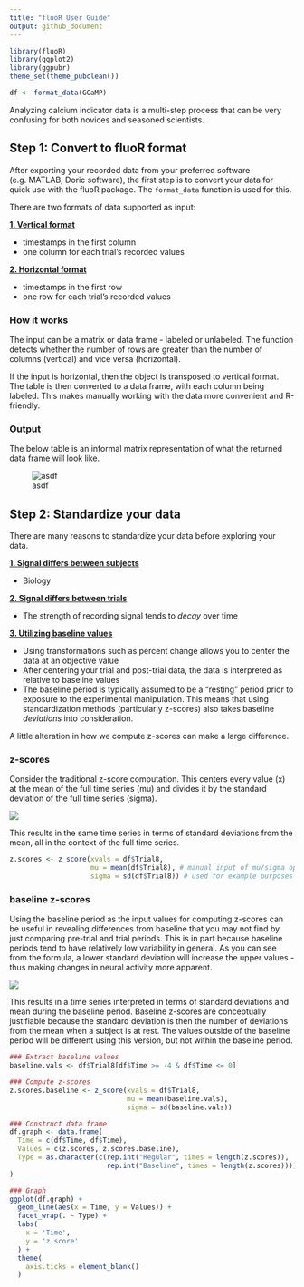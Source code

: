 ```yaml
---
title: "fluoR User Guide"
output: github_document
---
```


```r
library(fluoR)
library(ggplot2)
library(ggpubr)
theme_set(theme_pubclean())

df <- format_data(GCaMP)
```

Analyzing calcium indicator data is a multi-step process that can be very confusing for both novices and seasoned scientists.

## Step 1: Convert to fluoR format

After exporting your recorded data from your preferred software (e.g. MATLAB, Doric software), the first step is to convert your data for quick use with the fluoR package. The `format_data` function is used for this. 

There are two formats of data supported as input:

<u><b> 1. Vertical format </u></b>

* timestamps in the first column
* one column for each trial's recorded values

<u><b> 2. Horizontal format </u></b>

- timestamps in the first row
- one row for each trial's recorded values

### How it works

The input can be a matrix or data frame - labeled or unlabeled. The function detects whether the number of rows are greater than the number of columns (vertical) and vice versa (horizontal). 

If the input is horizontal, then the object is transposed to vertical format. The table is then converted to a data frame, with each column being labeled. This makes manually working with the data more convenient and R-friendly.

### Output

The below table is an informal matrix representation of what the returned data frame will look like.


![asdf](./external_figures/fluoR_format_table_example.png)

## Step 2: Standardize your data

There are many reasons to standardize your data before exploring your data. 

<b><u> 1. Signal differs between subjects </b></u>

- Biology 

<b><u> 2. Signal differs between trials </b></u>

- The strength of recording signal tends to <i>decay</i> over time

<b><u> 3. Utilizing baseline values </b></u>

- Using transformations such as percent change allows you to center the data at an objective value
- After centering your trial and post-trial data, the data is interpreted as relative to baseline values
- The baseline period is typically assumed to be a "resting" period prior to exposure to the experimental manipulation. This means that using standardization methods (particularly z-scores) also takes baseline <i>deviations</i> into consideration.



A little alteration in how we compute z-scores can make a large difference.

### z-scores 

Consider the traditional z-score computation. This centers every value (x) at the mean of the full time series (mu) and divides it by the standard deviation of the full time series (sigma).

<!-- 
$$Z = \frac{x-\mu}{\sigma}$$ 
Formula is for z-score
-->

![](./external_figures/equations/z_score.png)

This results in the same time series in terms of standard deviations from the mean, all in the context of the full time series.

```r
z.scores <- z_score(xvals = df$Trial8,
                    mu = mean(df$Trial8), # manual input of mu/sigma optional;
                    sigma = sd(df$Trial8)) # used for example purposes
```

### baseline z-scores 

Using the baseline period as the input values for computing z-scores can be useful in revealing differences from baseline that you may not find by just  comparing pre-trial and trial periods. This is in part because baseline periods tend to have relatively low variability in general. As you can see from the formula, a lower standard deviation will increase the upper values - thus making changes in neural activity more apparent.

<!--
$$Z = \frac{x-\mu_{baseline}}{\sigma_{baseline}}$$
Formula is for baseline z-scores
-->

![](./external_figures/equations/z_score_baseline.png)

This results in a time series interpreted in terms of standard deviations and mean during the baseline period. Baseline z-scores are conceptually justifiable because the standard deviation is then the number of deviations from the mean when a subject is at rest. The values outside of the baseline period will be different using this version, but not within the baseline period.

```r
### Extract baseline values
baseline.vals <- df$Trial8[df$Time >= -4 & df$Time <= 0]

### Compute z-scores
z.scores.baseline <- z_score(xvals = df$Trial8,
                             mu = mean(baseline.vals),
                             sigma = sd(baseline.vals))
```

```r
### Construct data frame
df.graph <- data.frame(
  Time = c(df$Time, df$Time),
  Values = c(z.scores, z.scores.baseline),
  Type = as.character(c(rep.int("Regular", times = length(z.scores)), 
                        rep.int("Baseline", times = length(z.scores))))
)
```

```r
### Graph
ggplot(df.graph) +
  geom_line(aes(x = Time, y = Values)) +
  facet_wrap(. ~ Type) +
  labs(
    x = 'Time',
    y = 'z score'
  ) +
  theme(
    axis.ticks = element_blank()
  )
```

<!--
## Step 3: Explore your data


## Step 4: Data analysis

When looking for changes in neural activity following exposure or cessation of exposure to a stimulus, it is crucial to compare this to a baseline period. Without a baseline to compare to, it is impossible to show that the experimental manipulation <i>caused</i> the change in activity.

#### How is 
-->